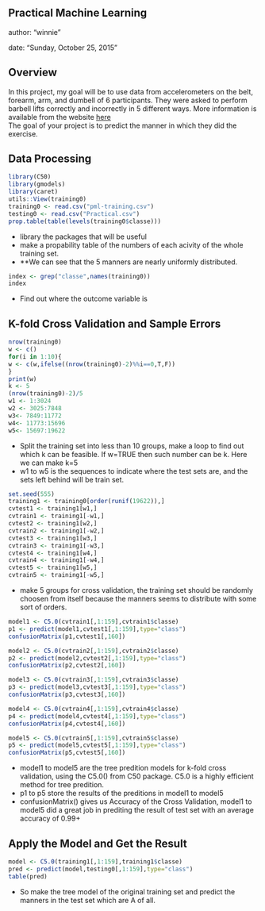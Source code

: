 Practical Machine Learning  
---  

author: "winnie"  

date: "Sunday, October 25, 2015"  

Overview  
---  
In this project, my goal will be to use data from accelerometers on the belt, forearm, arm, and dumbell of 6 participants. They were asked to perform barbell lifts correctly and incorrectly in 5 different ways. More information is available from the website [here](http://groupware.les.inf.puc-rio.br/har)  
The goal of your project is to predict the manner in which they did the exercise.  

Data Processing  
---  
```r
library(C50)
library(gmodels)
library(caret)
utils::View(training0)
training0 <- read.csv("pml-training.csv")
testing0 <- read.csv("Practical.csv")
prop.table(table(levels(training0$classe)))
```  
- library the packages that will be useful  
- make a propability table of the numbers of each acivity of the whole training set.  
- **We can see that the 5 manners are nearly uniformly distributed.  
```r
index <- grep("classe",names(training0))
index
```  
- Find out where the outcome variable is  

K-fold Cross Validation  and Sample Errors
---  

```r
nrow(training0)
w <- c()
for(i in 1:10){
w <- c(w,ifelse((nrow(training0)-2)%%i==0,T,F))
}
print(w)
k <- 5
(nrow(training0)-2)/5
w1 <- 1:3024
w2 <- 3025:7848
w3<- 7849:11772
w4<- 11773:15696
w5<- 15697:19622
```  
- Split the training set into less than 10 groups, make a loop to find out which k can be feasible. If w=TRUE then such number can be k. Here we can make k=5  
- w1 to w5 is the sequences to indicate where the test sets are, and the sets left behind will be train set.  
```r
set.seed(555)
training1 <- training0[order(runif(19622)),]
cvtest1 <- training1[w1,]
cvtrain1 <- training1[-w1,]
cvtest2 <- training1[w2,]
cvtrain2 <- training1[-w2,]
cvtest3 <- training1[w3,]
cvtrain3 <- training1[-w3,]
cvtest4 <- training1[w4,]
cvtrain4 <- training1[-w4,]
cvtest5 <- training1[w5,]
cvtrain5 <- training1[-w5,]
```  
- make 5 groups for cross validation, the training set should be randomly choosen from itself because the manners seems to distribute with some sort of orders.  
```r
model1 <- C5.0(cvtrain1[,1:159],cvtrain1$classe)
p1 <- predict(model1,cvtest1[,1:159],type="class")
confusionMatrix(p1,cvtest1[,160])

model2 <- C5.0(cvtrain2[,1:159],cvtrain2$classe)
p2 <- predict(model2,cvtest2[,1:159],type="class")
confusionMatrix(p2,cvtest2[,160])

model3 <- C5.0(cvtrain3[,1:159],cvtrain3$classe)
p3 <- predict(model3,cvtest3[,1:159],type="class")
confusionMatrix(p3,cvtest3[,160])

model4 <- C5.0(cvtrain4[,1:159],cvtrain4$classe)
p4 <- predict(model4,cvtest4[,1:159],type="class")
confusionMatrix(p4,cvtest4[,160])

model5 <- C5.0(cvtrain5[,1:159],cvtrain5$classe)
p5 <- predict(model5,cvtest5[,1:159],type="class")
confusionMatrix(p5,cvtest5[,160])

```  
- model1 to model5 are the tree predition models for k-fold cross validation, using the C5.0() from C50 package. C5.0 is a highly efficient method for tree predition.  
- p1 to p5 store the results of the preditions in model1 to model5  
- confusionMatrix() gives us Accuracy of the Cross Validation, model1 to model5 did a great job in prediting the result of test set with an average accuracy of 0.99+  

Apply the Model  and Get the Result
---  
```r
model <- C5.0(training1[,1:159],training1$classe)
pred <- predict(model,testing0[,1:159],type="class")
table(pred)
```  

- So make the tree model of the original training set and predict the manners in the test set which are A of all.



